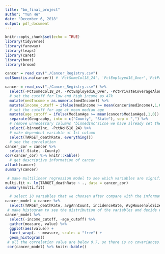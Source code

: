 ```yaml
---
title: "bm_final_project"
author: "Yun He"
date: "December 6, 2018"
output: pdf_document
---
```


```r
knitr::opts_chunk$set(echo = TRUE)
library(tidyverse)
library(faraway)
library(leaps)
library(caret)
library(boot)
library(broom)
```

```r
cancer = read_csv("./Cancer_Registry.csv")
colSums(is.na(cancer)) # 'PctSomeCol18_24', 'PctEmployed16_Over','PctPrivateCoverageAlone' should be removed because they have lots of NA.  
```

```r
cancer = read_csv("./Cancer_Registry.csv") %>% 
  select(-PctSomeCol18_24, -PctEmployed16_Over, -PctPrivateCoverageAlone) %>% 
  # set the cutoff for low and high income as 47k
  mutate(medIncome = as.numeric(medIncome)) %>% 
  mutate(income_cutoff = ifelse(medIncome >= mean(cancer$medIncome),1,0)) %>%
  # set the cutoff for age at mean median age 
  mutate(age_cutoff = ifelse(MedianAge >= mean(cancer$MedianAge),1,0)) %>%
  separate(Geography, into = c("County", "State"), sep = ",") %>%
  # remove unnecessary columns 'binnedInc'sicne we have already set the cutoff for income and 'PctNoHS18_24' should be removed because there is no corresponding variable for people who are 25 and over.
  select(-binnedInc, -PctNoHS18_24) %>% 
  # make dependent variable at 1st column 
  select(TARGET_deathRate, everything())
  # see the correlation
cancer_cor = cancer %>% 
  select(-State, -County)
cor(cancer_cor) %>% knitr::kable()
  # get descriptive information of cancer 
attach(cancer)
summary(cancer)
```

```r
 # make multilinear regression model to see which variables are significant 
multi.fit <- lm(TARGET_deathRate ~ ., data = cancer_cor)
summary(multi.fit)
```

```r
  # select 10 variables that we choosen after compare with the information from the research literature 
cancer_model = cancer %>% 
  select(TARGET_deathRate, avgAnnCount, incidenceRate, AvgHouseholdSize, studyPerCap, income_cutoff, age_cutoff, PercentMarried, PctPrivateCoverage, PctWhite, PctHS25_Over)  
 # make histogram to see the distribution of the variables and decide whether we need transformation 
cancer_model %>%
  select(-income_cutoff, -age_cutoff) %>%
  gather(measure, value) %>%
  ggplot(aes(value)) +
  facet_wrap(. ~ measure, scales = "free") +
  geom_histogram()
 # all the correlation value are below 0.7, so there is no covariances. 
 cor(cancer_model) %>% knitr::kable()
```

